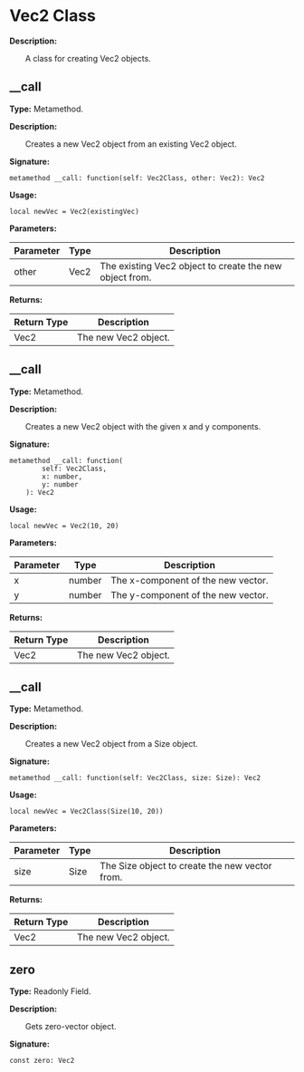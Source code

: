 
# Vec2 Class

**Description:**

&emsp;&emsp;A class for creating Vec2 objects.

## __call

**Type:** Metamethod.

**Description:**

&emsp;&emsp;Creates a new Vec2 object from an existing Vec2 object.

**Signature:**
```tl
metamethod __call: function(self: Vec2Class, other: Vec2): Vec2
```

**Usage:**
```tl
local newVec = Vec2(existingVec)
```

**Parameters:**

| Parameter | Type | Description |
| --- | --- | --- |
| other | Vec2 | The existing Vec2 object to create the new object from. |

**Returns:**

| Return Type | Description |
| --- | --- |
| Vec2 | The new Vec2 object. |

## __call

**Type:** Metamethod.

**Description:**

&emsp;&emsp;Creates a new Vec2 object with the given x and y components.

**Signature:**
```tl
metamethod __call: function(
		self: Vec2Class,
		x: number,
		y: number
	): Vec2
```

**Usage:**
```tl
local newVec = Vec2(10, 20)
```

**Parameters:**

| Parameter | Type | Description |
| --- | --- | --- |
| x | number | The x-component of the new vector. |
| y | number | The y-component of the new vector. |

**Returns:**

| Return Type | Description |
| --- | --- |
| Vec2 | The new Vec2 object. |

## __call

**Type:** Metamethod.

**Description:**

&emsp;&emsp;Creates a new Vec2 object from a Size object.

**Signature:**
```tl
metamethod __call: function(self: Vec2Class, size: Size): Vec2
```

**Usage:**
```tl
local newVec = Vec2Class(Size(10, 20))
```

**Parameters:**

| Parameter | Type | Description |
| --- | --- | --- |
| size | Size | The Size object to create the new vector from. |

**Returns:**

| Return Type | Description |
| --- | --- |
| Vec2 | The new Vec2 object. |

## zero

**Type:** Readonly Field.

**Description:**

&emsp;&emsp;Gets zero-vector object.

**Signature:**
```tl
const zero: Vec2
```